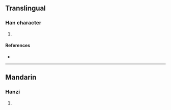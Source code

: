 {{character info/new}}
==Translingual==

===Han character===
{{Han char|rn=86|rad=火|as=05|sn=9|four=|canj=FMNR|ids=⿰火可}}

# {{defn|Han|sort=火05}}

====References====
* {{Han ref|kx=0668.100|dkj=18938|dj=1077.130|hdz=32194.140|uh=70A3|ud=28835}}

----

==Mandarin==

===Hanzi===
{{cmn-hanzi|pin=[[kě]] ([[ke3]])|wg=k'o<sup>3</sup>}}

# {{defn|lang=cmn|sort=火05}}